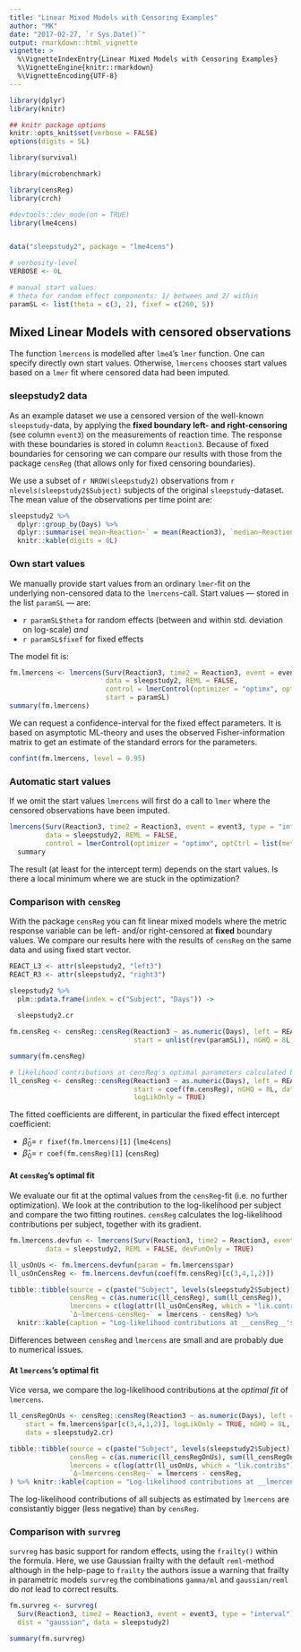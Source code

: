 ```yaml
---
title: "Linear Mixed Models with Censoring Examples"
author: "MK"
date: "2017-02-27, `r Sys.Date()`"
output: rmarkdown::html_vignette
vignette: >
  %\VignetteIndexEntry{Linear Mixed Models with Censoring Examples}
  %\VignetteEngine{knitr::rmarkdown}
  %\VignetteEncoding{UTF-8}
---
```



```r

library(dplyr)
library(knitr)

## knitr package options
knitr::opts_knit$set(verbose = FALSE)
options(digits = 5L)

library(survival)

library(microbenchmark)

library(censReg)
library(crch)

#devtools::dev_mode(on = TRUE)
library(lme4cens)


data("sleepstudy2", package = "lme4cens")

# verbosity-level
VERBOSE <- 0L

# manual start values:
# theta for random effect components: 1/ between and 2/ within
paramSL <- list(theta = c(3, 2), fixef = c(260, 5))
```



## Mixed Linear Models with censored observations

The function `lmercens` is modelled after `lme4`'s `lmer` function.
One can specify directly own start values. Otherwise, `lmercens` chooses start values based on a `lmer` fit where censored data had been imputed.


### sleepstudy2 data
As an example dataset we use a censored version of the well-known `sleepstudy`-data,
by applying the __fixed boundary left- and right-censoring__ (see column `event3`) on the measurements of reaction time.
The response with these boundaries is stored in column `Reaction3`.
Because of fixed boundaries for censoring we can compare our results with those from the package `censReg` (that allows only for fixed censoring boundaries).

We use a subset of `r NROW(sleepstudy2)` observations from `r nlevels(sleepstudy2$Subject)` subjects of the original `sleepstudy`-dataset.
The mean value of the observations per time point are:

```r
sleepstudy2 %>%
  dplyr::group_by(Days) %>%
  dplyr::summarise(`mean~Reaction~` = mean(Reaction3), `median~Reaction~` = median(Reaction3)) %>% 
  knitr::kable(digits = 0L)
```



### Own start values
We manually provide start values from an ordinary `lmer`-fit on the underlying non-censored data to the `lmercens`-call.
Start values — stored in the list `paramSL` — are:

* `r paramSL$theta` for random effects (between and within std. deviation on log-scale) _and_
* `r paramSL$fixef` for fixed effects

The model fit is: 

<!-- # devFun <- lmercens(Surv(Reaction3, time2 = Reaction3, event = event3, type = "interval") ~ Days + (1|Subject), -->
<!-- #                         data = sleepstudy2, REML = FALSE, devFunOnly = TRUE) -->
<!-- # devFunGrad <- attr(devFun, "grad") -->
<!-- # devFun(param = unlist(paramSL)) -->
<!-- # devFunGrad(paramVect = unlist(paramSL)) -->
<!-- # numDeriv::grad(func = devFun, x = unlist(paramSL)) -->

```r
fm.lmercens <- lmercens(Surv(Reaction3, time2 = Reaction3, event = event3, type = "interval") ~ Days + (1|Subject),
                        data = sleepstudy2, REML = FALSE,
                        control = lmerControl(optimizer = "optimx", optCtrl = list(method = "L-BFGS-B"), boundary.tol = 0),
                        start = paramSL) 
summary(fm.lmercens)
```

We can request a confidence-interval for the fixed effect parameters. It is based on asymptotic ML-theory and uses the observed Fisher-information matrix to get an estimate of the standard errors for the parameters.

```r
confint(fm.lmercens, level = 0.95)
```


### Automatic start values
If we omit the start values `lmercens` will first do a call to `lmer` where the censored observations have been imputed.

```r
lmercens(Surv(Reaction3, time2 = Reaction3, event = event3, type = "interval") ~ Days + (1|Subject),
         data = sleepstudy2, REML = FALSE,
         control = lmerControl(optimizer = "optimx", optCtrl = list(method = "L-BFGS-B"), boundary.tol = 0)) %>% 
  summary
```

The result (at least for the intercept term) depends on the start values. Is there a local minimum where we are stuck in the optimization?




### Comparison with `censReg`

With the package `censReg` you can fit linear mixed models where the metric response variable can be left- and/or right-censored at __fixed__ boundary values.
We compare our results here with the results of `censReg` on the same data and using fixed start vector.

```r

REACT_L3 <- attr(sleepstudy2, "left3")
REACT_R3 <- attr(sleepstudy2, "right3")

sleepstudy2 %>% 
  plm::pdata.frame(index = c("Subject", "Days")) ->
  
  sleepstudy2.cr

fm.censReg <- censReg::censReg(Reaction3 ~ as.numeric(Days), left = REACT_L3, right = REACT_R3,
                               start = unlist(rev(paramSL)), nGHQ = 8L, data = sleepstudy2.cr)

summary(fm.censReg)

# likelihood contributions at censReg's optimal parameters calculated by censReg
ll_censReg <- censReg::censReg(Reaction3 ~ as.numeric(Days), left = REACT_L3, right = REACT_R3,
                               start = coef(fm.censReg), nGHQ = 8L, data = sleepstudy2.cr,
                               logLikOnly = TRUE)
```

The fitted coefficients are different, in particular the fixed effect intercept coefficient:

* ${\hat β}_0 =$ `r fixef(fm.lmercens)[1]` (`lme4cens`)
* ${\hat β}_0 =$ `r coef(fm.censReg)[1]` (`censReg`)




#### At `censReg`'s optimal fit
We evaluate our fit  at the optimal values from the `censReg`-fit (i.e. no further optimization).
We look at the contribution to the log-likelihood per subject and compare the two fitting routines.
`censReg` calculates the log-likelihood contributions per subject, together with its gradient.

```r
fm.lmercens.devfun <- lmercens(Surv(Reaction3, time2 = Reaction3, event = event3, type = "interval") ~ Days + (1|Subject),
         data = sleepstudy2, REML = FALSE, devFunOnly = TRUE)

ll_usOnUs <- fm.lmercens.devfun(param = fm.lmercens$par)
ll_usOnCensReg <- fm.lmercens.devfun(coef(fm.censReg)[c(3,4,1,2)])
```

```r
tibble::tibble(source = c(paste("Subject", levels(sleepstudy2$Subject)), "total"), 
               censReg = c(as.numeric(ll_censReg), sum(ll_censReg)),
               lmercens = c(log(attr(ll_usOnCensReg, which = "lik.contribs")), -ll_usOnCensReg),
               `Δ~lmercens-censReg~` = lmercens - censReg) %>% 
  knitr::kable(caption = "Log-likelihood contributions at __censReg__'s optimal values on sleepstudy2-data", digits = 3)
```

Differences between `censReg` and `lmercens` are small and are probably due to numerical issues.



#### At `lmercens`'s optimal fit
Vice versa, we compare the log-likelihood contributions at the _optimal fit_ of `lmercens`.

```r
ll_censRegOnUs <- censReg::censReg(Reaction3 ~ as.numeric(Days), left = REACT_L3, right = REACT_R3,
    start = fm.lmercens$par[c(3,4,1,2)], logLikOnly = TRUE, nGHQ = 8L,
    data = sleepstudy2.cr)
```



```r
tibble::tibble(source = c(paste("Subject", levels(sleepstudy2$Subject)), "total"), 
               censReg = c(as.numeric(ll_censRegOnUs), sum(ll_censRegOnUs)),
               lmercens = c(log(attr(ll_usOnUs, which = "lik.contribs")), -ll_usOnUs),
               `Δ~lmercens-censReg~` = lmercens - censReg,
) %>% knitr::kable(caption = "Log-likelihood contributions at __lmercens__'s optimal values on sleepstudy2-data")
```

The log-likelihood contributions of all subjects as estimated by `lmercens` are consistantly bigger (less negative) than by `censReg`.



### Comparison with `survreg`
`survreg` has basic support for random effects, using the `frailty()` within the formula.
Here, we use Gaussian frailty with the default `reml`-method although
in the help-page to `frailty` the authors issue a warning that frailty in parametric models `survreg` the combinations `gamma/ml` and `gaussian/reml` do _not_ lead to correct results.


```r
fm.survreg <- survreg(
  Surv(Reaction3, time2 = Reaction3, event = event3, type = "interval") ~ Days + frailty(Subject, distribution = "gaussian"),
  dist = "gaussian", data = sleepstudy2)

summary(fm.survreg)
```

